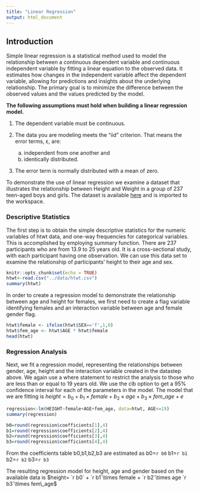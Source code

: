 ```yaml
---
title: "Linear Regression"
output: html_document
---
```


## Introduction

Simple linear regression is a statistical method used to model the relationship between a continuous dependent variable and continuous independent variable by fitting a linear equation to the observed data. It estimates how changes in the independent variable affect the dependent variable, allowing for predictions and insights about the underlying relationship. The primary goal is to minimize the difference between the observed values and the values predicted by the model.

**The following assumptions must hold when building a linear regression model.**

1.  The dependent variable must be continuous.

2.  The data you are modeling meets the "iid" criterion. That means the error terms, ε, are:

    a.  independent from one another and
    b.  identically distributed.

3.  The error term is normally distributed with a mean of zero.

To demonstrate the use of linear regression we examine a dataset that illustrates the relationship between Height and Weight in a group of 237 teen-aged boys and girls. The dataset is available [here](https://github.com/PSIAIMS/CAMIS/blob/3dca6398dca4f242eb0f0c316d7499eaba8adb13/data/htwt.csvhttps://github.com/PSIAIMS/CAMIS/blob/3dca6398dca4f242eb0f0c316d7499eaba8adb13/data/htwt.csv) and is imported to the workspace.

### Descriptive Statistics

The first step is to obtain the simple descriptive statistics for the numeric variables of htwt data, and one-way frequencies for categorical variables. This is accomplished by employing summary function. There are 237 participants who are from 13.9 to 25 years old. It is a cross-sectional study, with each participant having one observation. We can use this data set to examine the relationship of participants' height to their age and sex.

```r
knitr::opts_chunk$set(echo = TRUE)
htwt<-read.csv("../data/htwt.csv")
summary(htwt)
```

In order to create a regression model to demonstrate the relationship between age and height for females, we first need to create a flag variable identifying females and an interaction variable between age and female gender flag.

```r
htwt$female <- ifelse(htwt$SEX=='f',1,0)
htwt$fem_age <- htwt$AGE * htwt$female
head(htwt)
```

### Regression Analysis

Next, we fit a regression model, representing the relationships between gender, age, height and the interaction variable created in the datastep above. We again use a where statement to restrict the analysis to those who are less than or equal to 19 years old. We use the clb option to get a 95% confidence interval for each of the parameters in the model. The model that we are fitting is $height = b_0 + b_1\times female + b_2\times age + b_3\times fem\_age + e$

```r
regression<-lm(HEIGHT~female+AGE+fem_age, data=htwt, AGE<=19)
summary(regression)

b0=round(regression$coefficients[1],4)
b1=round(regression$coefficients[2],4)
b2=round(regression$coefficients[3],4)
b3=round(regression$coefficients[4],4)

```

From the coefficients table b0,b1,b2,b3 are estimated as b0=`r b0` b1=`r b1` b2=`r b2` b3=`r b3`


The resulting regression model for height, age and gender based on the available data is $height= `r b0` + `r b1`\times female + `r b2`\times age `r b3`\times fem\_age$
